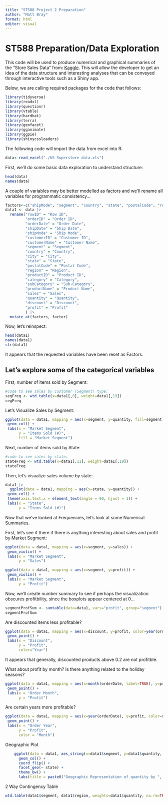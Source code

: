 ```yaml
---
title: "ST588 Project 2 Preparation"
author: "Matt Bray"
format: html
editor: visual
---
```


# ST588 Preparation/Data Exploration

This code will be used to produce numerical and graphical summaries of the "Store Sales Data" from: [Kaggle](https://www.kaggle.com/datasets/juhi1994/superstore/data). This will allow the developer to get an idea of the data structure and interesting analyses that can be conveyed through interactive tools such as a Shiny app.

Below, we are calling required packages for the code that follows:

```r
library(tidyverse)
library(readxl)
library(questionr)
library(vtable)
library(hardhat)
library(terra)
library(geofacet)
library(gganimate)
library(ggpie)
library(shinycssloaders)
```

The following code will import the data from excel into R:

```r
data<-read_excel("./US Superstore data.xls")
```

First, we'll do some basic data exploration to understand structure:

```r
head(data)
names(data)
```

A couple of variables may be better modelled as factors and we'll rename all variables for programmatic consistency...

```r
factors<-c("shipMode", "segment", "country", "state", "postalCode", "region", "category", "subCategory")
data1 <- data |>
  rename("rowID" = "Row ID",
         "orderID" = "Order ID",
         "orderDate" = "Order Date",
         "shipDate" = "Ship Date",
         "shipMode" = "Ship Mode",
         "customerID" = "Customer ID",
         "customerName" = "Customer Name",
         "segment" = "Segment",
         "country" = "Country",
         "city" = "City",
         "state" = "State",
         "postalCode" = "Postal Code",
         "region" = "Region",
         "productID" = "Product ID",
         "category" = "Category",
         "subCategory" = "Sub-Category",
         "productName" = "Product Name",
         "sales" = "Sales",
         "quantity" = "Quantity",
         "discount" = "Discount",
         "profit" = "Profit"
         ) |>
  mutate_at(factors, factor)
```

Now, let's reinspect:

```r
head(data1)
names(data1)
str(data1)
```

It appears that the requested variables have been reset as Factors.

## Let's explore some of the categorical variables

First, number of items sold by Segment:

```r
#code to see sales by customer (Segment) type:
segFreq <- wtd.table(x=data1[,8], weight=data1[,19])
segFreq
```

Let's Visualize Sales by Segment:

```r
ggplot(data = data1, mapping = aes(x=segment, y=quantity, fill=segment)) +
 geom_col() +
 labs(x = "Market Segment",
      y = "Items Sold (#)",
      fill = "Market Segment")
```

Next, number of items sold by State:

```r
#code to see sales by state:
stateFreq <- wtd.table(x=data1[,11], weight=data1[,19])
stateFreq
```
Then, let's visualize sales volume by state:
```r
data1 |>
  ggplot(data = data1, mapping = aes(x=state, y=quantity)) +
 geom_col() +
 theme(axis.text.x = element_text(angle = 90, hjust = 1)) +
 labs(x = "State",
      y = "Items Sold (#)")
```
Now that we've looked at Frequencies, let's look at some Numerical Summaries.

First, let's see if there if there is anything interesting about sales and profit by Market Segment:
```r
ggplot(data = data1, mapping = aes(x=segment, y=sales)) +
 geom_violin() +
 labs(x = "Market Segment",
      y = "Sales")
```


```r
ggplot(data = data1, mapping = aes(x=segment, y=profit)) +
 geom_violin() +
 labs(x = "Market Segment",
      y = "Profit")
```

Now, we'll create  number summary to see if perhaps the visualization obscures profitbility, since the boxplots appear centered at 0...

```r
segmentProfSum <- sumtable(data=data1, vars="profit", group="segment")
segmentProfSum
```
Are discounted items less profitable?
```r
ggplot(data = data1, mapping = aes(x=discount, y=profit, color=year(orderDate))) +
 geom_point() +
 labs(x = "Discount",
      y = "Profit",
      color="Year")
```
It appears that generally, discounted products above 0.2 are not profitble.

What about profit by month?  Is there anything related to the holiday seasons?
```r
ggplot(data = data1, mapping = aes(x=month(orderDate, label=TRUE), y=profit)) +
 geom_point() +
 labs(x = "Order Month",
      y = "Profit")
```
Are certain years more profitable?
```r
ggplot(data = data1, mapping = aes(x=year(orderDate), y=profit, color=month(orderDate, label=TRUE))) +
 geom_point() +
 labs(x = "Order Year",
      y = "Profit",
      color = "Month")
```

Geographic Plot
```r
    ggplot(data = data1, aes_string(x=data1$segment, y=data1$quantity, fill = data1$segment)) +
      geom_col() +
      coord_flip() +
      facet_geo(~ state) +
      theme_bw() +
      labs(title = paste0("Geographic Representation of quantity by ", data1$segment))
```

2 Way Contingency Table
```r
wtd.table(data1$segment, data1$region, weights=data1$quantity, na.rm=TRUE)
```


